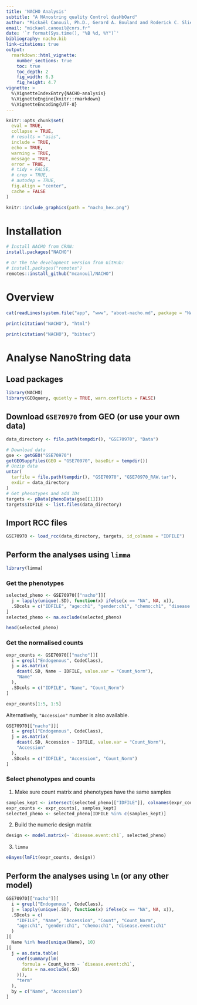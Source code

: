 ```yaml
---
title: 'NACHO Analysis'
subtitle: "A NAnostring quality Control dasHbOard"
author: "Mickaël Canouil, Ph.D., Gerard A. Bouland and Roderick C. Slieker, Ph.D."
email: "mickael.canouil@cnrs.fr"
date: '`r format(Sys.time(), "%B %d, %Y")`'
bibliography: nacho.bib
link-citations: true
output: 
  rmarkdown::html_vignette:
    number_sections: true
    toc: true
    toc_depth: 2
    fig_width: 6.3
    fig_height: 4.7
vignette: >
  %\VignetteIndexEntry{NACHO-analysis}
  %\VignetteEngine{knitr::rmarkdown}
  %\VignetteEncoding{UTF-8}
---
```


```r
knitr::opts_chunk$set(
  eval = TRUE,
  collapse = TRUE,
  # results = "asis",
  include = TRUE,
  echo = TRUE,
  warning = TRUE,
  message = TRUE,
  error = TRUE,
  # tidy = FALSE,
  # crop = TRUE,
  # autodep = TRUE,
  fig.align = "center",
  cache = FALSE
)
```

```r
knitr::include_graphics(path = "nacho_hex.png")
```

# Installation

```r
# Install NACHO from CRAN:
install.packages("NACHO")

# Or the the development version from GitHub:
# install.packages("remotes")
remotes::install_github("mcanouil/NACHO")
```

# Overview 

```r
cat(readLines(system.file("app", "www", "about-nacho.md", package = "NACHO"))[-c(1, 2)], sep = "\n")
```

```r
print(citation("NACHO"), "html")
```

```r
print(citation("NACHO"), "bibtex")
```

# Analyse NanoString data

## Load packages

```r
library(NACHO)
library(GEOquery, quietly = TRUE, warn.conflicts = FALSE)
```

## Download `GSE70970` from GEO (or use your own data)

```r
data_directory <- file.path(tempdir(), "GSE70970", "Data")

# Download data
gse <- getGEO("GSE70970")
getGEOSuppFiles(GEO = "GSE70970", baseDir = tempdir())
# Unzip data
untar(
  tarfile = file.path(tempdir(), "GSE70970", "GSE70970_RAW.tar"),
  exdir = data_directory
)
# Get phenotypes and add IDs
targets <- pData(phenoData(gse[[1]]))
targets$IDFILE <- list.files(data_directory)
```

## Import RCC files

```r
GSE70970 <- load_rcc(data_directory, targets, id_colname = "IDFILE")
```

## Perform the analyses using `limma`

```r
library(limma)
```

### Get the phenotypes

```r
selected_pheno <- GSE70970[["nacho"]][
  j = lapply(unique(.SD), function(x) ifelse(x == "NA", NA, x)),
  .SDcols = c("IDFILE", "age:ch1", "gender:ch1", "chemo:ch1", "disease.event:ch1")
]
selected_pheno <- na.exclude(selected_pheno)
```

```r
head(selected_pheno)
```

### Get the normalised counts

```r
expr_counts <- GSE70970[["nacho"]][
  i = grepl("Endogenous", CodeClass),
  j = as.matrix(
    dcast(.SD, Name ~ IDFILE, value.var = "Count_Norm"),
    "Name"
  ),
  .SDcols = c("IDFILE", "Name", "Count_Norm")
]
```

```r
expr_counts[1:5, 1:5]
```

Alternatively, `"Accession"` number is also available.

```r
GSE70970[["nacho"]][
  i = grepl("Endogenous", CodeClass),
  j = as.matrix(
    dcast(.SD, Accession ~ IDFILE, value.var = "Count_Norm"),
    "Accession"
  ),
  .SDcols = c("IDFILE", "Accession", "Count_Norm")
]
```

### Select phenotypes and counts

1. Make sure count matrix and phenotypes have the same samples

```r
samples_kept <- intersect(selected_pheno[["IDFILE"]], colnames(expr_counts))
expr_counts <- expr_counts[, samples_kept]
selected_pheno <- selected_pheno[IDFILE %in% c(samples_kept)]
```

2. Build the numeric design matrix

```r
design <- model.matrix(~ `disease.event:ch1`, selected_pheno)
```

3. `limma`

```r
eBayes(lmFit(expr_counts, design))
```


## Perform the analyses using `lm` (or any other model)

```r
GSE70970[["nacho"]][
  i = grepl("Endogenous", CodeClass),
  j = lapply(unique(.SD), function(x) ifelse(x == "NA", NA, x)),
  .SDcols = c(
    "IDFILE", "Name", "Accession", "Count", "Count_Norm",
    "age:ch1", "gender:ch1", "chemo:ch1", "disease.event:ch1"
  )
][
  Name %in% head(unique(Name), 10)
][
  j = as.data.table(
    coef(summary(lm(
      formula = Count_Norm ~ `disease.event:ch1`,
      data = na.exclude(.SD)
    ))),
    "term"
  ),
  by = c("Name", "Accession")
]
```
